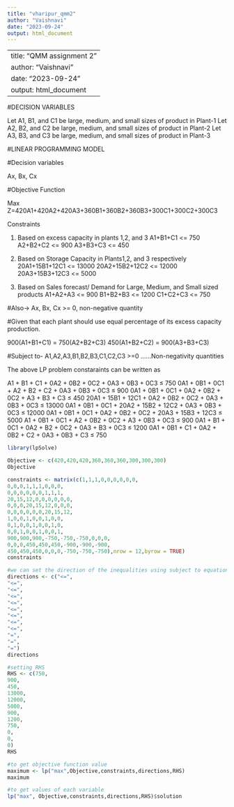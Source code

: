 ---
title: "vharipur_qmm2"
author: "Vaishnavi"
date: "2023-09-24"
output: html_document
---
---
title: "QMM assignment 2"
author: "Vaishnavi"
date: "2023-09-24"
output: html_document
---

#DECISION VARIABLES

Let A1, B1, and C1 be large, medium, and small sizes of product in Plant-1
Let A2, B2, and C2 be large, medium, and small sizes of product in Plant-2
Let A3, B3, and C3 be large, medium, and small sizes of product in Plant-3

#LINEAR PROGRAMMING MODEL

#Decision variables

Ax, Bx, Cx

#Objective Function

Max Z=420A1+420A2+420A3+360B1+360B2+360B3+300C1+300C2+300C3

Constraints

1.	Based on excess capacity in plants 1,2, and 3
             A1+B1+C1 <= 750 
             A2+B2+C2 <= 900 
             A3+B3+C3 <= 450

2.	Based on Storage Capacity in Plants1,2, and 3 respectively
              20A1+15B1+12C1 <= 13000 
              20A2+15B2+12C2 <= 12000 
              20A3+15B3+12C3 <= 5000

3.	Based on Sales forecast/ Demand for Large, Medium, and Small sized products
              A1+A2+A3 <= 900 
              B1+B2+B3 <= 1200 
              C1+C2+C3 <= 750

#Also-> Ax, Bx, Cx >= 0, non-negative quantity

#Given that each plant should use equal percentage of its excess capacity production.

900(A1+B1+C1) = 750(A2+B2+C3) 450(A1+B2+C2) = 900(A3+B3+C3)

#Subject to- A1,A2,A3,B1,B2,B3,C1,C2,C3 >=0 ……Non-negativity quantities

The above LP problem constaraints can be written as

A1 + B1 + C1 + 0A2 + 0B2 + 0C2 + 0A3 + 0B3 + 0C3 ≤ 750
0A1 + 0B1 + 0C1 + A2 + B2 + C2 + 0A3 + 0B3 + 0C3 ≤ 900
0A1 + 0B1 + 0C1 + 0A2 + 0B2 + 0C2 + A3 + B3 + C3 ≤ 450
20A1 + 15B1 + 12C1 + 0A2 + 0B2 + 0C2 + 0A3 + 0B3 + 0C3 ≤ 13000
0A1 + 0B1 + 0C1 + 20A2 + 15B2 + 12C2 + 0A3 + 0B3 + 0C3 ≤ 12000
0A1 + 0B1 + 0C1 + 0A2 + 0B2 + 0C2 + 20A3 + 15B3 + 12C3 ≤ 5000
A1 + 0B1 + 0C1 + A2 + 0B2 + 0C2 + A3 + 0B3 + 0C3 ≤ 900
0A1 + B1 + 0C1 + 0A2 + B2 + 0C2 + 0A3 + B3 + 0C3 ≤ 1200
0A1 + 0B1 + C1 + 0A2 + 0B2 + C2 + 0A3 + 0B3 + C3 ≤ 750


```{r}
library(lpSolve)

Objective <- c(420,420,420,360,360,360,300,300,300)
Objective
```

```{r} 
constraints <- matrix(c(1,1,1,0,0,0,0,0,0,
0,0,0,1,1,1,0,0,0,
0,0,0,0,0,0,1,1,1,
20,15,12,0,0,0,0,0,0,
0,0,0,20,15,12,0,0,0,
0,0,0,0,0,0,20,15,12,
1,0,0,1,0,0,1,0,0,
0,1,0,0,1,0,0,1,0,
0,0,1,0,0,1,0,0,1,
900,900,900,-750,-750,-750,0,0,0,
0,0,0,450,450,450,-900,-900,-900,
450,450,450,0,0,0,-750,-750,-750),nrow = 12,byrow = TRUE)
constraints
```

```{r}
#we can set the direction of the inequalities using subject to equation for this by using directions function
directions <- c("<=",
"<=",
"<=",
"<=",
"<=",
"<=",
"<=",
"<=",
"<=",
"=",
"=",
"=")
directions

```


```{r}
#setting RHS 
RHS <- c(750,
900,
450,
13000,
12000,
5000,
900,
1200,
750,
0,
0,
0)
RHS
```

```{r}
#to get objective function value
maximum <- lp("max",Objective,constraints,directions,RHS)
maximum
```

```{r}
#to get values of each variable
lp("max", Objective,constraints,directions,RHS)$solution
```

